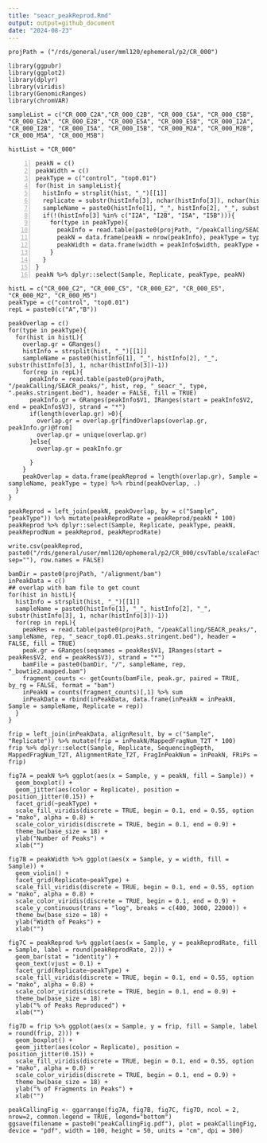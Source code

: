 ```yaml
---
title: "seacr_peakReprod.Rmd"
output: output=github_document
date: "2024-08-23"
---
```


```setting
projPath = ("/rds/general/user/mml120/ephemeral/p2/CR_000")
```

```Packages
library(ggpubr)
library(ggplot2)
library(dplyr)
library(viridis)
library(GenomicRanges)
library(chromVAR)
```

```Sample
sampleList = c("CR_000_C2A","CR_000_C2B", "CR_000_C5A", "CR_000_C5B", "CR_000_E2A", "CR_000_E2B", "CR_000_E5A", "CR_000_E5B", "CR_000_I2A", "CR_000_I2B", "CR_000_I5A", "CR_000_I5B", "CR_000_M2A", "CR_000_M2B", "CR_000_M5A", "CR_000_M5B")

histList = "CR_000"
```

```Number
peakN = c()
peakWidth = c()
peakType = c("control", "top0.01")
for(hist in sampleList){
  histInfo = strsplit(hist, "_")[[1]]
  replicate = substr(histInfo[3], nchar(histInfo[3]), nchar(histInfo[3]))
  sampleName = paste0(histInfo[1], "_", histInfo[2], "_", substr(histInfo[3], 1, nchar(histInfo[3])-1))
  if(!(histInfo[3] %in% c("I2A", "I2B", "I5A", "I5B"))){
    for(type in peakType){
      peakInfo = read.table(paste0(projPath, "/peakCalling/SEACR_peaks/", hist, "_seacr_", type, ".peaks.stringent.bed"), header = FALSE, fill = TRUE)  %>% mutate(width = abs(V3-V2))
      peakN = data.frame(peakN = nrow(peakInfo), peakType = type, Sample = sampleName, Replicate = replicate) %>% rbind(peakN, .)
      peakWidth = data.frame(width = peakInfo$width, peakType = type, Sample = sampleName, Replicate = replicate)  %>% rbind(peakWidth, .)
    }
  }
}
peakN %>% dplyr::select(Sample, Replicate, peakType, peakN)
```

```Peak
histL = c("CR_000_C2", "CR_000_C5", "CR_000_E2", "CR_000_E5", "CR_000_M2", "CR_000_M5")
peakType = c("control", "top0.01")
repL = paste0(c("A","B"))

peakOverlap = c()
for(type in peakType){
  for(hist in histL){
    overlap.gr = GRanges() 
    histInfo = strsplit(hist, "_")[[1]]
    sampleName = paste0(histInfo[1], "_", histInfo[2], "_", substr(histInfo[3], 1, nchar(histInfo[3])-1))
    for(rep in repL){
      peakInfo = read.table(paste0(projPath, "/peakCalling/SEACR_peaks/", hist, rep, "_seacr_", type, ".peaks.stringent.bed"), header = FALSE, fill = TRUE)
      peakInfo.gr = GRanges(peakInfo$V1, IRanges(start = peakInfo$V2, end = peakInfo$V3), strand = "*")
      if(length(overlap.gr) >0){
        overlap.gr = overlap.gr[findOverlaps(overlap.gr, peakInfo.gr)@from]
        overlap.gr = unique(overlap.gr)
      }else{
        overlap.gr = peakInfo.gr
        
      }
    }
    peakOverlap = data.frame(peakReprod = length(overlap.gr), Sample = sampleName, peakType = type) %>% rbind(peakOverlap, .)
  }
}

peakReprod = left_join(peakN, peakOverlap, by = c("Sample", "peakType")) %>% mutate(peakReprodRate = peakReprod/peakN * 100)
peakReprod %>% dplyr::select(Sample, Replicate, peakType, peakN, peakReprodNum = peakReprod, peakReprodRate)

write.csv(peakReprod, paste0("/rds/general/user/mml120/ephemeral/p2/CR_000/csvTable/scaleFactorSummary.csv", sep=""), row.names = FALSE)
```

```FRiP
bamDir = paste0(projPath, "/alignment/bam")
inPeakData = c()
## overlap with bam file to get count
for(hist in histL){
  histInfo = strsplit(hist, "_")[[1]]
  sampleName = paste0(histInfo[1], "_", histInfo[2], "_", substr(histInfo[3], 1, nchar(histInfo[3])-1))    
  for(rep in repL){
    peakRes = read.table(paste0(projPath, "/peakCalling/SEACR_peaks/", sampleName, rep, "_seacr_top0.01.peaks.stringent.bed"), header = FALSE, fill = TRUE)
    peak.gr = GRanges(seqnames = peakRes$V1, IRanges(start = peakRes$V2, end = peakRes$V3), strand = "*")
    bamFile = paste0(bamDir, "/", sampleName, rep, "_bowtie2.mapped.bam")
    fragment_counts <- getCounts(bamFile, peak.gr, paired = TRUE, by_rg = FALSE, format = "bam")
    inPeakN = counts(fragment_counts)[,1] %>% sum
    inPeakData = rbind(inPeakData, data.frame(inPeakN = inPeakN, Sample = sampleName, Replicate = rep))
  }
}

frip = left_join(inPeakData, alignResult, by = c("Sample", "Replicate")) %>% mutate(frip = inPeakN/MappedFragNum_T2T * 100)
frip %>% dplyr::select(Sample, Replicate, SequencingDepth, MappedFragNum_T2T, AlignmentRate_T2T, FragInPeakNum = inPeakN, FRiPs = frip)
```

```Reproducibility
fig7A = peakN %>% ggplot(aes(x = Sample, y = peakN, fill = Sample)) +
  geom_boxplot() +
  geom_jitter(aes(color = Replicate), position = position_jitter(0.15)) +
  facet_grid(~peakType) +
  scale_fill_viridis(discrete = TRUE, begin = 0.1, end = 0.55, option = "mako", alpha = 0.8) +
  scale_color_viridis(discrete = TRUE, begin = 0.1, end = 0.9) +
  theme_bw(base_size = 18) +
  ylab("Number of Peaks") +
  xlab("")

fig7B = peakWidth %>% ggplot(aes(x = Sample, y = width, fill = Sample)) +
  geom_violin() +
  facet_grid(Replicate~peakType) +
  scale_fill_viridis(discrete = TRUE, begin = 0.1, end = 0.55, option = "mako", alpha = 0.8) +
  scale_color_viridis(discrete = TRUE, begin = 0.1, end = 0.9) +
  scale_y_continuous(trans = "log", breaks = c(400, 3000, 22000)) +
  theme_bw(base_size = 18) +
  ylab("Width of Peaks") +
  xlab("")

fig7C = peakReprod %>% ggplot(aes(x = Sample, y = peakReprodRate, fill = Sample, label = round(peakReprodRate, 2))) +
  geom_bar(stat = "identity") +
  geom_text(vjust = 0.1) +
  facet_grid(Replicate~peakType) +
  scale_fill_viridis(discrete = TRUE, begin = 0.1, end = 0.55, option = "mako", alpha = 0.8) +
  scale_color_viridis(discrete = TRUE, begin = 0.1, end = 0.9) +
  theme_bw(base_size = 18) +
  ylab("% of Peaks Reproduced") +
  xlab("")

fig7D = frip %>% ggplot(aes(x = Sample, y = frip, fill = Sample, label = round(frip, 2))) +
  geom_boxplot() +
  geom_jitter(aes(color = Replicate), position = position_jitter(0.15)) +
  scale_fill_viridis(discrete = TRUE, begin = 0.1, end = 0.55, option = "mako", alpha = 0.8) +
  scale_color_viridis(discrete = TRUE, begin = 0.1, end = 0.9) +
  theme_bw(base_size = 18) +
  ylab("% of Fragments in Peaks") +
  xlab("")

peakCallingFig <- ggarrange(fig7A, fig7B, fig7C, fig7D, ncol = 2, nrow=2, common.legend = TRUE, legend="bottom")
ggsave(filename = paste0("peakCallingFig.pdf"), plot = peakCallingFig, device = "pdf", width = 100, height = 50, units = "cm", dpi = 300)
```
